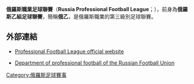 {{Infobox football league
|name           = 俄羅斯職業足球聯賽
|image          = Professional Football League (Russia) logo.png
|pixels         =
|country        = {{flag|RUS}}
|confed         = [[UEFA|UEFA]]
|founded        =
|first          =
|folded         =
|divisions      =
|teams          =
|feeds          =
|promotion      = [[俄羅斯全國足球聯賽|俄羅斯全國足球聯賽]]（俄甲）
|relegation     = [[俄羅斯丙組足球聯賽|俄羅斯丙組足球聯賽]]
|levels         = 3
|domest_cup     =
|league_cup     =
|confed_cup     =
|champions      =
|season         =
|most_champs    =
|most_caps      =
|top_goalscorer =
|tv             =
|website        = [http://www.pfl-russia.com www.PFL-Russia.com]
|current        = 2021-22
}}
'''俄羅斯職業足球聯賽'''（'''Russia Professional Football League'''；{{lang-ru|Первенство Профессиональной футбольной лиги}}），前身為'''俄羅斯乙組足球聯賽'''，簡稱'''俄乙'''，是俄羅斯職業的第三級別足球聯賽。

== 外部連結 ==
* {{ru icon}} [http://www.pfl-russia.com/ Professional Football League official website]{{Wayback|url=http://www.pfl-russia.com/ |date=20150506162244 }}
* {{ru icon}} [http://www.rfspro.ru/ Department of professional football of the Russian Football Union]{{Wayback|url=http://www.rfspro.ru/ |date=20141217235942 }}

[[Category:俄羅斯足球賽事|Category:俄羅斯足球賽事]]